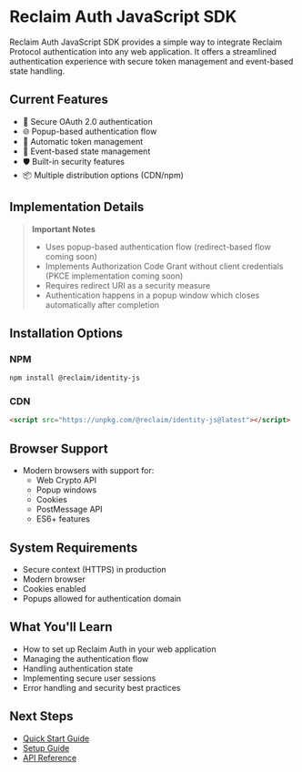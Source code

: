 # Reclaim Auth JavaScript SDK

Reclaim Auth JavaScript SDK provides a simple way to integrate Reclaim Protocol authentication into any web application. It offers a streamlined authentication experience with secure token management and event-based state handling.

## Current Features

- 🔐 Secure OAuth 2.0 authentication
- 🌐 Popup-based authentication flow
- 🔄 Automatic token management
- 📡 Event-based state management
- 🛡️ Built-in security features
- 📦 Multiple distribution options (CDN/npm)

## Implementation Details

> **Important Notes**
> - Uses popup-based authentication flow (redirect-based flow coming soon)
> - Implements Authorization Code Grant without client credentials (PKCE implementation coming soon)
> - Requires redirect URI as a security measure
> - Authentication happens in a popup window which closes automatically after completion

## Installation Options

### NPM
```bash
npm install @reclaim/identity-js
```

### CDN
```html
<script src="https://unpkg.com/@reclaim/identity-js@latest"></script>
```

## Browser Support

- Modern browsers with support for:
  - Web Crypto API
  - Popup windows
  - Cookies
  - PostMessage API
  - ES6+ features

## System Requirements

- Secure context (HTTPS) in production
- Modern browser
- Cookies enabled
- Popups allowed for authentication domain

## What You'll Learn

- How to set up Reclaim Auth in your web application
- Managing the authentication flow
- Handling authentication state
- Implementing secure user sessions
- Error handling and security best practices

## Next Steps

- [Quick Start Guide](/reclaim-auth-js/quickstart)
- [Setup Guide](/reclaim-auth-js/setup)
- [API Reference](/reclaim-auth-js/api-reference)